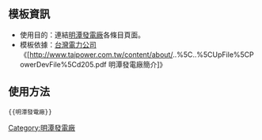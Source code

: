 <includeonly>[[Category:明潭發電廠]]</includeonly><noinclude>{{template doc page viewed directly}}</noinclude>
<!-- 在本行下編輯模板說明 -->

==模板資訊==
*使用目的：連結[[明潭發電廠]]各條目頁面。
*模板依據：[[台灣電力公司]]《[http://www.taipower.com.tw/content/about/..%5C..%5CUpFile%5CPowerDevFile%5Cd205.pdf 明潭發電廠簡介]》

==使用方法==
<pre>{{明潭發電廠}}</pre>

<!-- 本行下加入模板的分類 -->

[[Category:明潭發電廠| ]]



<!-- 本行下加入模板的跨語言鏈接 -->